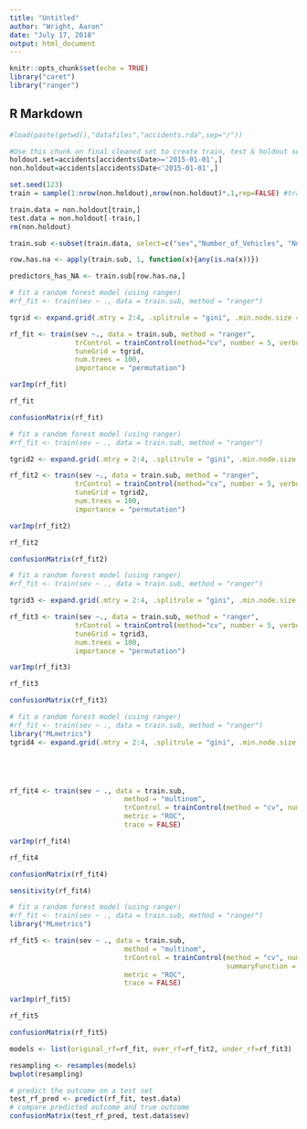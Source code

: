 ```yaml
---
title: "Untitled"
author: "Wright, Aaron"
date: "July 17, 2018"
output: html_document
---
```


```r
knitr::opts_chunk$set(echo = TRUE)
library("caret")
library("ranger")
```

## R Markdown


```r
#load(paste(getwd(),"datafiles","accidents.rda",sep="/"))

#Use this chunk on final cleaned set to create train, test & holdout set
holdout.set=accidents[accidents$Date>='2015-01-01',]
non.holdout=accidents[accidents$Date<'2015-01-01',]

set.seed(123)
train = sample(1:nrow(non.holdout),nrow(non.holdout)*.1,rep=FALSE) #train on a 10% sample...due to size

train.data = non.holdout[train,]
test.data = non.holdout[-train,]
rm(non.holdout)
```





```r
train.sub <-subset(train.data, select=c("sev","Number_of_Vehicles", "Number_of_Casualties", "Speed_limit", "month", "day", "Wind", "Rain", "Snow", "Fog", "DryRd", "WetRd", "SnowRd", "IceRd", "FloodRd", "OilRd", "MudRd", "SiteIssue_Signal", "SiteIssue_Sign", "SiteIssue_Construction", "SiteIssue_PotHole", "SiteIssue_Mud", "SiteIssue_Oil", "Hazard_Animal", "Hazard_Ped", "Hazard_Object", "Hazard_PrevAcc", "UrbanRural", "vehMotoInd", "vehTramInd", "vehTowingInd", "vehTurningInd", "vehStoppedInd", "vehSkiddingInd", "vehLeavingInd", "vehFrontImpInd", "vehBackImpInd", "vehSideImpInd", "vehLeftDrInd"))
```



```r
row.has.na <- apply(train.sub, 1, function(x){any(is.na(x))})

predictors_has_NA <- train.sub[row.has.na,]
```



```r
# fit a random forest model (using ranger)
#rf_fit <- train(sev ~ ., data = train.sub, method = "ranger")

tgrid <- expand.grid(.mtry = 2:4, .splitrule = "gini", .min.node.size = c(10,20))

rf_fit <- train(sev ~., data = train.sub, method = "ranger", 
                trControl = trainControl(method="cv", number = 5, verboseIter = T, classProbs = T),
                tuneGrid = tgrid,
                num.trees = 100,
                importance = "permutation")

```

```r
varImp(rf_fit)
```


```r
rf_fit
```

```r
confusionMatrix(rf_fit)
```


```r
# fit a random forest model (using ranger)
#rf_fit <- train(sev ~ ., data = train.sub, method = "ranger")

tgrid2 <- expand.grid(.mtry = 2:4, .splitrule = "gini", .min.node.size = c(10,20))

rf_fit2 <- train(sev ~., data = train.sub, method = "ranger", 
                trControl = trainControl(method="cv", number = 5, verboseIter = T, classProbs = T, sampling = "up"),
                tuneGrid = tgrid2,
                num.trees = 100,
                importance = "permutation")

```


```r
varImp(rf_fit2)
```



```r
rf_fit2
```


```r
confusionMatrix(rf_fit2)
```



```r
# fit a random forest model (using ranger)
#rf_fit <- train(sev ~ ., data = train.sub, method = "ranger")

tgrid3 <- expand.grid(.mtry = 2:4, .splitrule = "gini", .min.node.size = c(10,20))

rf_fit3 <- train(sev ~., data = train.sub, method = "ranger", 
                trControl = trainControl(method="cv", number = 5, verboseIter = T, classProbs = T, sampling = "down"),
                tuneGrid = tgrid3,
                num.trees = 100,
                importance = "permutation")

```


```r
varImp(rf_fit3)
```



```r
rf_fit3
```


```r
confusionMatrix(rf_fit3)
```







```r
# fit a random forest model (using ranger)
#rf_fit <- train(sev ~ ., data = train.sub, method = "ranger")
library("MLmetrics")
tgrid4 <- expand.grid(.mtry = 2:4, .splitrule = "gini", .min.node.size = c(10,20))





rf_fit4 <- train(sev ~ ., data = train.sub, 
                            method = "multinom", 
                            trControl = trainControl(method = "cv", number = 5, returnResamp = "all",classProbs = TRUE, summaryFunction = multiClassSummary),
                            metric = "ROC", 
                            trace = FALSE)
```


```r
varImp(rf_fit4)
```



```r
rf_fit4
```


```r
confusionMatrix(rf_fit4)
```


```r
sensitivity(rf_fit4)

```



```r
# fit a random forest model (using ranger)
#rf_fit <- train(sev ~ ., data = train.sub, method = "ranger")
library("MLmetrics")

rf_fit5 <- train(sev ~ ., data = train.sub, 
                            method = "multinom", 
                            trControl = trainControl(method = "cv", number = 5, returnResamp = "all",classProbs = TRUE, 
                                                     summaryFunction = multiClassSummary, sampling = "up"),
                            metric = "ROC", 
                            trace = FALSE)
```


```r
varImp(rf_fit5)
```



```r
rf_fit5
```


```r
confusionMatrix(rf_fit5)
```









```r
models <- list(original_rf=rf_fit, over_rf=rf_fit2, under_rf=rf_fit3)

resampling <- resamples(models)
bwplot(resampling)
```
















```r
# predict the outcome on a test set
test_rf_pred <- predict(rf_fit, test.data)
# compare predicted outcome and true outcome
confusionMatrix(test_rf_pred, test.data$sev)
```











